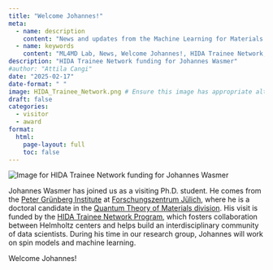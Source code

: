 ```yaml
---
title: "Welcome Johannes!"
meta:
  - name: description
    content: "News and updates from the Machine Learning for Materials Design (ML4MD) Lab: Welcome Johannes!"
  - name: keywords
    content: "ML4MD Lab, News, Welcome Johannes!, HIDA Trainee Network, Johannes Wasmer"
description: "HIDA Trainee Network funding for Johannes Wasmer"
#author: "Attila Cangi"
date: "2025-02-17"
date-format: " "
image: HIDA_Trainee_Network.png # Ensure this image has appropriate alt text if used directly in content
draft: false
categories:
  - visitor
  - award
format:
  html:
    page-layout: full
    toc: false
---
```

![](HIDA_Trainee_Network.webp){.news-thumbnail alt="Image for HIDA Trainee Network funding for Johannes Wasmer"}

Johannes Wasmer has joined us as a visiting Ph.D. student. He comes from the [Peter Grünberg Institute](https://www.fz-juelich.de/de/pgi){target="_blank"} at [Forschungszentrum Jülich](https://www.fz-juelich.de/en){target="_blank"}, where he is a doctoral candidate in the [Quantum Theory of Materials division](https://www.fz-juelich.de/en/pgi/pgi-1){target="_blank"}. His visit is funded by the [HIDA Trainee Network Program](https://www.helmholtz-hida.de/en/new-horizons/trainee-network/){target="_blank"}, which fosters collaboration between Helmholtz centers and helps build an interdisciplinary community of data scientists. During his time in our research group, Johannes will work on spin models and machine learning.

Welcome Johannes!
